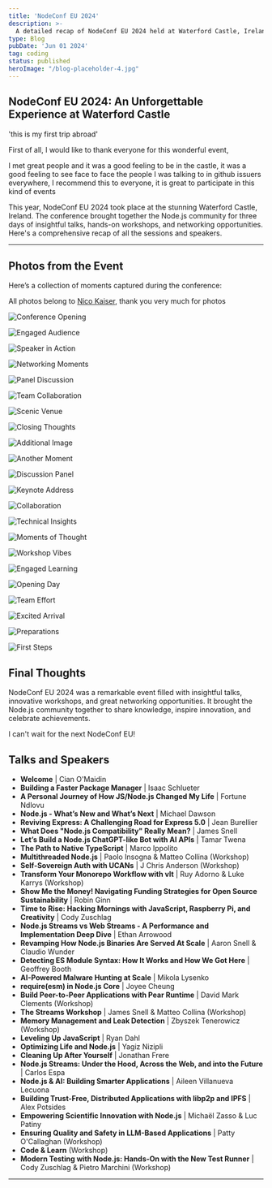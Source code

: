 ```yaml
---
title: 'NodeConf EU 2024'
description: >-
  A detailed recap of NodeConf EU 2024 held at Waterford Castle, Ireland. Featuring all the speakers, sessions, and workshops from this incredible event.
type: Blog
pubDate: 'Jun 01 2024'
tag: coding
status: published
heroImage: "/blog-placeholder-4.jpg"
---
```


## NodeConf EU 2024: An Unforgettable Experience at Waterford Castle

'this is my first trip abroad'

First of all, I would like to thank everyone for this wonderful event,

I met great people and it was a good feeling to be in the castle, it was a good feeling to see face to face the people I was talking to in github issuers everywhere, I recommend this to everyone, it is great to participate in this kind of events


This year, NodeConf EU 2024 took place at the stunning Waterford Castle, Ireland. The conference brought together the Node.js community for three days of insightful talks, hands-on workshops, and networking opportunities. Here's a comprehensive recap of all the sessions and speakers.

---

## Photos from the Event

Here’s a collection of moments captured during the conference:

All photos belong to [Nico Kaiser](https://nceu.kaiser.photo/), thank you very much for photos

![Conference Opening](https://nceu.kaiser.photo/2024-11-04_NodeConfEU_0154_hu8861120780878256607.jpg)

![Engaged Audience](https://nceu.kaiser.photo/2024-11-05_NodeConfEU_0474_hu14544335452146159872.jpg)

![Speaker in Action](https://nceu.kaiser.photo/2024-11-05_NodeConfEU_0503_hu13123946128091615141.jpg)

![Networking Moments](https://nceu.kaiser.photo/2024-11-06_NodeConfEU_0773_hu1979644477937744808.jpg)

![Panel Discussion](https://nceu.kaiser.photo/2024-11-05_NodeConfEU_0574_hu16775872333374997504.jpg)

![Team Collaboration](https://nceu.kaiser.photo/2024-11-05_NodeConfEU_0533_hu1672197454330575067.jpg)

![Scenic Venue](https://nceu.kaiser.photo/2024-11-06_NodeConfEU_0644_hu13418371975197130749.jpg)

![Closing Thoughts](https://nceu.kaiser.photo/2024-11-06_NodeConfEU_0680_hu14752085101414621437.jpg)

![Additional Image](https://nceu.kaiser.photo/2024-11-05_NodeConfEU_0457_hu11845737296707609910.jpg)

![Another Moment](https://nceu.kaiser.photo/2024-11-05_NodeConfEU_0441_hu11818154719360795425.jpg)

![Discussion Panel](https://nceu.kaiser.photo/2024-11-05_NodeConfEU_0407_hu1457728404021713542.jpg)

![Keynote Address](https://nceu.kaiser.photo/2024-11-04_NodeConfEU_0276_hu7528984517246935466.jpg)

![Collaboration](https://nceu.kaiser.photo/2024-11-04_NodeConfEU_0247_hu16202919577181409234.jpg)

![Technical Insights](https://nceu.kaiser.photo/2024-11-04_NodeConfEU_0234_hu13303732792814872190.jpg)

![Moments of Thought](https://nceu.kaiser.photo/2024-11-04_NodeConfEU_0233_hu5086184084258896766.jpg)

![Workshop Vibes](https://nceu.kaiser.photo/2024-11-04_NodeConfEU_0196_hu13240723557624384021.jpg)

![Engaged Learning](https://nceu.kaiser.photo/2024-11-04_NodeConfEU_0183_hu8476522091101788141.jpg)

![Opening Day](https://nceu.kaiser.photo/2024-11-04_NodeConfEU_0087_hu6451583103731787031.jpg)

![Team Effort](https://nceu.kaiser.photo/2024-11-04_NodeConfEU_0075_hu5651790051769349804.jpg)

![Excited Arrival](https://nceu.kaiser.photo/2024-11-03_NodeConfEU_0064_hu11810663960375671642.jpg)

![Preparations](https://nceu.kaiser.photo/2024-11-03_NodeConfEU_0038_hu16136416280806190187.jpg)

![First Steps](https://nceu.kaiser.photo/2024-11-03_NodeConfEU_0011_hu12242157531675279853.jpg)


## Final Thoughts

NodeConf EU 2024 was a remarkable event filled with insightful talks, innovative workshops, and great networking opportunities. It brought the Node.js community together to share knowledge, inspire innovation, and celebrate achievements.

I can't wait for the next NodeConf EU!

## Talks and Speakers

- **Welcome** | Cian O'Maidin
- **Building a Faster Package Manager** | Isaac Schlueter
- **A Personal Journey of How JS/Node.js Changed My Life** | Fortune Ndlovu
- **Node.js - What’s New and What’s Next** | Michael Dawson
- **Reviving Express: A Challenging Road for Express 5.0** | Jean Burellier
- **What Does "Node.js Compatibility" Really Mean?** | James Snell
- **Let’s Build a Node.js ChatGPT-like Bot with AI APIs** | Tamar Twena
- **The Path to Native TypeScript** | Marco Ippolito
- **Multithreaded Node.js** | Paolo Insogna & Matteo Collina (Workshop)
- **Self-Sovereign Auth with UCANs** | J Chris Anderson (Workshop)
- **Transform Your Monorepo Workflow with vlt** | Ruy Adorno & Luke Karrys (Workshop)
- **Show Me the Money! Navigating Funding Strategies for Open Source Sustainability** | Robin Ginn
- **Time to Rise: Hacking Mornings with JavaScript, Raspberry Pi, and Creativity** | Cody Zuschlag
- **Node.js Streams vs Web Streams - A Performance and Implementation Deep Dive** | Ethan Arrowood
- **Revamping How Node.js Binaries Are Served At Scale** | Aaron Snell & Claudio Wunder
- **Detecting ES Module Syntax: How It Works and How We Got Here** | Geoffrey Booth
- **AI-Powered Malware Hunting at Scale** | Mikola Lysenko
- **require(esm) in Node.js Core** | Joyee Cheung
- **Build Peer-to-Peer Applications with Pear Runtime** | David Mark Clements (Workshop)
- **The Streams Workshop** | James Snell & Matteo Collina (Workshop)
- **Memory Management and Leak Detection** | Zbyszek Tenerowicz (Workshop)
- **Leveling Up JavaScript** | Ryan Dahl
- **Optimizing Life and Node.js** | Yagiz Nizipli
- **Cleaning Up After Yourself** | Jonathan Frere
- **Node.js Streams: Under the Hood, Across the Web, and into the Future** | Carlos Espa
- **Node.js & AI: Building Smarter Applications** | Aileen Villanueva Lecuona
- **Building Trust-Free, Distributed Applications with libp2p and IPFS** | Alex Potsides
- **Empowering Scientific Innovation with Node.js** | Michaël Zasso & Luc Patiny
- **Ensuring Quality and Safety in LLM-Based Applications** | Patty O'Callaghan (Workshop)
- **Code & Learn** (Workshop)
- **Modern Testing with Node.js: Hands-On with the New Test Runner** | Cody Zuschlag & Pietro Marchini (Workshop)

---
